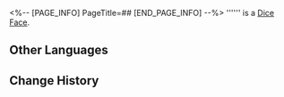 <%-- [PAGE_INFO]
PageTitle=##
[END_PAGE_INFO] --%>
{{Item Infobox
|id          = 250573
|image       = Item .png
|type        = Dice Face
|invCategory = 
|rarity      = 3
|effect      = 
|description = 
}}
'''''' is a [[Dice Face]].

==Other Languages==
{{Other Languages
|en   = 
|zhs  = 
|zht  = 
|ja   = 
|ko   = 
|es   = 
|fr   = 
|ru   = 
|th   = 
|vi   = 
|de   = 
|id   = 
|pt   = 
}}

==Change History==
{{Change History|2.0}}
